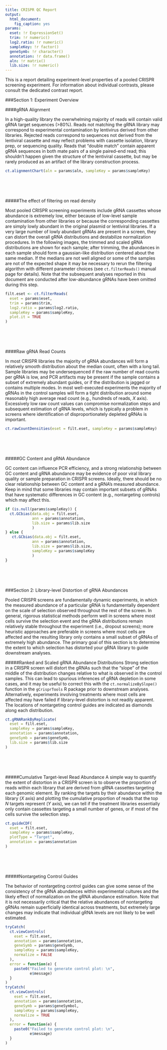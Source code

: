 ```yaml
---
title: CRISPR QC Report
output: 
  html_document:
    fig_caption: yes
params:
  eset: !r ExpressionSet()
  trim: !r numeric()
  log2.ratio: !r numeric()
  sampleKey: !r factor()
  geneSymb: !r character()
  annotation: !r data.frame()
  aln: !r matrix()
  lib.size: !r numeric()
---
```


This is a report detailing experiment-level properties of a pooled CRISPR screening experiment. For information about individual contrasts, please consult the dedicated contrast report. 

###Section 1: Experiment Overview 

####gRNA Alignment

In a high-quality library the overwhelming majority of reads will contain valid
gRNA target sequences (>80%). Reads not matching the gRNA library may correspond
to experimental contamination by lentivirus derived from other libraries.
Rejected reads correspond to sequences not derived from the lentiviral cassette and
may reflect problems with cassette isolation, library prep, or sequencing
quality. Reads that "double match" contain apparent gRNA sequences in both mate
pairs of a single paired-end read; this shouldn't happen given the structure of
the lentiviral cassette, but may be rarely produced as an artifact of the
library construction process.

```r
ct.alignmentChart(aln = params$aln, sampleKey = params$sampleKey)
```

<br/>
<br/>
<br/>

#####The effect of filtering on read density

Most pooled CRISPR screening experiments include gRNA cassettes whose abundance 
is extremely low, either because of low-level sample contamination from other 
libraries or because the corresponding cassettes are simply lowly abundant in the original 
plasmid or lentiviral libraries. If a very large number of lowly abundant gRNAs are present 
in a screen, they can distort the overall gRNA distributions and destabilize normalization 
procedures. In the following images, the trimmed and scaled gRNA distributions are shown 
for each sample; after trimming, the abundances in each sample should form a gaussian-like 
distribution centered about the same median. If the medians are not well aligned or some of 
the samples are not of the expected shape it may be necessary to rerun the filtering algorithm 
with different parameter choices (see `ct.filterReads()` manual page for details). Note that 
the subsequent analyses reported in this document are conducted after low-abundance gRNAs 
have been omitted during this step. 


```r
filt.eset <- ct.filterReads(
  eset = params$eset,
  trim = params$trim,
  log2.ratio = params$log2.ratio,
  sampleKey = params$sampleKey,
  plot.it = TRUE
)
```

<br/>
<br/>
<br/>

####Raw gRNA Read Counts

In most CRISPR libraries the majority of gRNA abundances will form a relatively
smooth distribution about the median count, often with a long tail.
Sample libraries may be undersequenced if the raw number of read counts per gRNA
is low, and PCR artifacts may be present if the sample contains a subset of
extremely abundant guides, or if the distribution is jagged or contains multiple
modes. In most well-executed experiments the majority of gRNAs in the control
samples will form a tight distribution around some reasonably high average read
count (e.g., hundreds of reads, *X* axis). Excessively low raw count values can
compromise normalization steps and subsequent estimation of gRNA levels, which
is typically a problem in screens where identification of disproportionately
depleted gRNAs is important.

```r
ct.rawCountDensities(eset = filt.eset, sampleKey = params$sampleKey)
```

<br/>
<br/>
<br/>

#####GC Content and gRNA Abundance

GC content can influence PCR efficiency, and a strong relationship between GC content and gRNA abundance may be evidence of poor viral library quality or sample preparation in CRISPR screens. Ideally, there should be no clear relationship between GC content and a gRNA's measured abundance. Keep in mind that some libraries may contain important subsets of gRNAs that have systematic differences in GC content (e.g., nontargeting controls) which may affect this.  

```r
if (is.null(params$sampleKey)) {
  ct.GCbias(data.obj = filt.eset, 
            ann = params$annotation, 
            lib.size = params$lib.size
            )
} else {
   ct.GCbias(data.obj = filt.eset, 
            ann = params$annotation, 
            lib.size = params$lib.size,
            sampleKey = params$sampleKey
            )
}
```

<br/>
<br/>
<br/>

###Section 2: Library-level Distortion of gRNA Abundances

Pooled CRISPR screens are fundamentally dynamic experiments, in which the
measured abundance of a particular gRNA is fundamentally dependent on the scale
of selection observed throughout the rest of the screen. In general, rigorous
statistical methods perform well in screens where most cells survive the
selection event and the gRNA distributions remain relatively stable throughout
the experiment (i.e., dropout screens); more heuristic approaches are preferable
in screens where most cells are affected and the resulting library only contains
a small subset of gRNAs of extremely high abundance. The primary goal of this
section is to determine the extent to which selection has distorted your gRNA
library to guide downstream analyses.

#####Ranked and Scaled gRNA Abundance Distributions 
Strong selection in a CRISPR screen will distort the gRNAs such that the "slope"
of the middle of the distribution changes relative to what is observed in the
control samples. This can lead to spurious inferences of gRNA depletion in some
cases, and it may be useful to correct this with the `ct.normalizeBySlope()`
function in the `gCrisprTools` R package prior to downstream analyses.
Alternatively, experiments involving treatments where most cells are affected
may have failed if library-level distortion is not readily apparent. The
locations of nontargeting control guides are indicated as diamonds along each
distribution.

```r
ct.gRNARankByReplicate(
  eset = filt.eset, 
  sampleKey = params$sampleKey, 
  annotation = params$annotation, 
  geneSymb = params$geneSymb,
  lib.size = params$lib.size
)  
```

<br/>
<br/>
<br/>



#####Cumulative Target-level Read Abundance
A simple way to quantify the extent of distortion in a CRISPR screen is to
observe the proportion of reads within each library that are derived from gRNA
cassettes targeting each genomic element. By ranking the targets by their
abundance within the library (*X* axis) and plotting the cumulative proportion
of reads that the top *N* targets represent (*Y* axis), we can tell if the
treatment libraries essentially only contain cassettes targeting a small number
of genes, or if most of the cells survive the selection step.

```r
ct.guideCDF(
  eset = filt.eset,
  sampleKey = params$sampleKey,
  plotType = "Target",
  annotation = params$annotation
)
```


<br/>
<br/>
<br/>

#####Nontargeting Control Guides

The behavior of nontargeting control guides can give some sense of the
consistency of the gRNA abundances within experimental cultures and the likely
effect of normalization on the gRNA abundance estimation. Note that it is not
necessarily critical that the relative abundances of nontargeting gRNAs remain
superficially identical across treatments, but extremely large changes may
indicate that individual gRNA levels are not likely to be well estimated.

```r
tryCatch(
  ct.viewControls(
    eset = filt.eset,
    annotation = params$annotation,
    geneSymb = params$geneSymb,
    sampleKey = params$sampleKey,
    normalize = FALSE
  ),
  error = function(e) {
    paste0("Failed to generate control plot: \n", 
           e$message)
  }
)
tryCatch(
  ct.viewControls(
    eset = filt.eset,
    annotation = params$annotation,
    geneSymb = params$geneSymbol,
    sampleKey = params$sampleKey,
    normalize = TRUE
  ),
  error = function(e) {
    paste0("Failed to generate control plot: \n", 
           e$message)
  }
)
```


